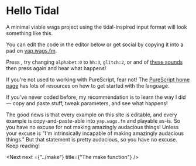 # Hello Tidal


A minimal viable wags project using the tidal-inspired input format will look something like this.

<Player player={helloMain} code={hello} />

You can edit the code in the editor below or get social by copying it into a pad on [yap.wags.fm](https://yap.wags.fm).

Press <FontAwesomeIcon icon={faStopCircle} />, try changing `alphabet:0` to `hh:3`, `glitch:2`, or and of [these sounds](https://github.com/mikesol/wagsi/blob/main/SOUNDS.md) then press <FontAwesomeIcon icon={faPlayCircle} /> again and hear what happens!

If you're not used to working with PureScript, fear not! The [PureScript home page](https://purescript.org) has lots of resources on how to get started with the language.

If you've never coded before, my recommendation is to learn the way I did — copy and paste stuff, tweak parameters, and see what happens!

The good news is that every example on this site is editable, and every example is copy-and-paste-able into `yap.wags.fm` and playable as-is. So you have no excuse for not making amazingly audacious things! Unless your excuse is "I'm intrinsically incapable of making amazingly audacious things." But that statement is pretty audacious, so you have no excuse. Keep reading!

<Next next ={"../make"} title={"The make function"} />